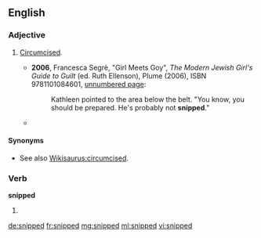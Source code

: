 ==English==

===Adjective===
{{en-adj|-}}

# {{context|informal|lang=en}} [[circumcised|Circumcised]].
#* '''2006''', Francesca Segrè, "Girl Meets Goy", ''The Modern Jewish Girl's Guide to Guilt'' (ed. Ruth Ellenson), Plume (2006), ISBN 9781101084601, [http://books.google.com/books?id=jUV1eFGVs0gC&pg=PT161 unnumbered page]:
#*: Kathleen pointed to the area below the belt. "You know, you should be prepared. He's probably not '''snipped'''."
#* {{seemoreCites}}

====Synonyms====
*See also [[Wikisaurus:circumcised]].

===Verb===
'''snipped'''

# {{en-past of|snip}}

[[de:snipped]]
[[fr:snipped]]
[[mg:snipped]]
[[ml:snipped]]
[[vi:snipped]]